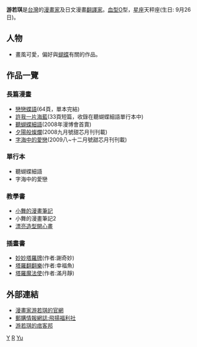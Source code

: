 {{漫畫}}
'''游若琪'''是[[台灣|台灣]]的[[漫畫家|漫畫家]]及日文漫畫[[翻譯家|翻譯家]]。[[血型|血型]]O型，[[星座|星座]]天秤座(生日: 9月26日)。

== 人物 ==
*畫風可愛，偏好與[[蝴蝶|蝴蝶]]有關的作品。

== 作品一覽 ==
=== 長篇漫畫 ===
*[[戀戀蝶語|戀戀蝶語]](64頁，單本完結)
*[[許我一片海藍|許我一片海藍]](33頁短篇，收錄在聽蝴蝶細語單行本中)
*[[聽蝴蝶細語|聽蝴蝶細語]](2008年漫博會首賣)
*[[夕陽般燦爛|夕陽般燦爛]](2008九月號甜芯月刊刊載)
*[[字海中的愛戀|字海中的愛戀]](2009八~十二月號甜芯月刊刊載)
=== 單行本 ===
*聽蝴蝶細語
*字海中的愛戀
=== 教學書 ===
*[[小舞的漫畫筆記|小舞的漫畫筆記]]
*小舞的漫畫筆記2
*[[漂亮造型開心畫|漂亮造型開心畫]]
=== 插畫書 ===
*[[妙妙塔羅牌|妙妙塔羅牌]](作者:謝奇妙)
*[[塔羅翻翻樂|塔羅翻翻樂]](作者:幸福魚)
*[[塔羅魔法使|塔羅魔法使]](作者:滿月靜)

== 外部連結 ==
*[http://my.so-net.net.tw/angel/mai/rising.htm 漫畫家游若琪的官網] {{Wayback|url=http://my.so-net.net.tw/angel/mai/rising.htm |date=20200116222004 }}
*[http://tw.myblog.yahoo.com/rising-rising 郵購情報網誌:飛揚福利社] {{Wayback|url=http://tw.myblog.yahoo.com/rising-rising |date=20190828043903 }}
*[http://flyflyhigh.pixnet.net/blog/ 游若琪的痞客邦] {{Wayback|url=http://flyflyhigh.pixnet.net/blog/ |date=20210413063325 }}

[[Category:臺灣漫畫家|Y]]
[[Category:游姓|R]]
[[Category:少女漫畫家|Yu]]